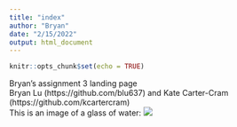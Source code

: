```yaml
---
title: "index"
author: "Bryan"
date: "2/15/2022"
output: html_document
---
```


```r
knitr::opts_chunk$set(echo = TRUE)
```

Bryan's assignment 3 landing page
<br>
Bryan Lu (https://github.com/blu637) and Kate Carter-Cram (https://github.com/kcartercram)
<br>
This is an image of a glass of water: ![]('https://images.pexels.com/photos/416528/pexels-photo-416528.jpeg')





